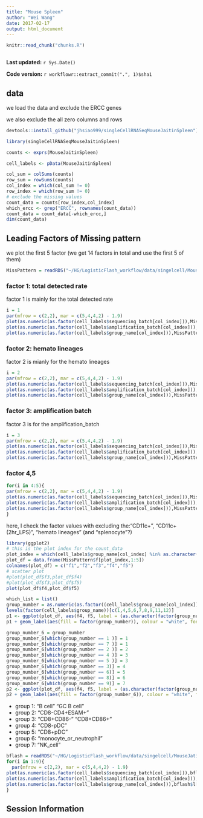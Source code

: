 ```yaml
---
title: "Mouse Spleen"
author: "Wei Wang"
date: 2017-02-17
output: html_document
---
```


```r
knitr::read_chunk("chunks.R")
```

```r
```

**Last updated:** `r Sys.Date()`

**Code version:** `r workflowr::extract_commit(".", 1)$sha1`


## data

we load the data and exclude the ERCC genes

we also exclude the all zero columns and rows

```r
devtools::install_github("jhsiao999/singleCellRNASeqMouseJaitinSpleen")

library(singleCellRNASeqMouseJaitinSpleen)

counts <- exprs(MouseJaitinSpleen)

cell_labels <- pData(MouseJaitinSpleen)

col_sum = colSums(counts)
row_sum = rowSums(counts)
col_index = which(col_sum != 0)
row_index = which(row_sum != 0)
# exclude the missing values
count_data = counts[row_index,col_index]
which_ercc <- grep("ERCC", rownames(count_data))
count_data = count_data[-which_ercc,]
dim(count_data)
```


## Leading Factors of Missing pattern

we plot the first 5 factor (we get 14 factors in total and use the first 5 of them)

```r
MissPattern = readRDS("~/HG/LogisticFlash_workflow/data/singelcell/MouseJatinspleen/logcpm_noERCC/MissPatternMouseJaitinSpleen_K20.rds")

```

### factor 1: total detected rate

factor 1 is mainly for the total detected rate

```r
i = 1
par(mfrow = c(2,2), mar = c(5,4,4,2) - 1.9)
plot(as.numeric(as.factor(cell_labels$sequencing_batch[col_index])),MissPattern$f[,i])
plot(as.numeric(as.factor(cell_labels$amplification_batch[col_index])),MissPattern$f[,i])
plot(as.numeric(as.factor(cell_labels$group_name[col_index])),MissPattern$f[,i])

```


### factor 2: hemato lineages

factor 2 is mianly for the hemato lineages

```r
i = 2
par(mfrow = c(2,2), mar = c(5,4,4,2) - 1.9)
plot(as.numeric(as.factor(cell_labels$sequencing_batch[col_index])),MissPattern$f[,i])
plot(as.numeric(as.factor(cell_labels$amplification_batch[col_index])),MissPattern$f[,i])
plot(as.numeric(as.factor(cell_labels$group_name[col_index])),MissPattern$f[,i])

```

### factor 3: amplification batch

factor 3 is for the amplification_batch

```r
i = 3
par(mfrow = c(2,2), mar = c(5,4,4,2) - 1.9)
plot(as.numeric(as.factor(cell_labels$sequencing_batch[col_index])),MissPattern$f[,i])
plot(as.numeric(as.factor(cell_labels$amplification_batch[col_index])),MissPattern$f[,i])
plot(as.numeric(as.factor(cell_labels$group_name[col_index])),MissPattern$f[,i])

```

### factor 4,5

```r
for(i in 4:5){
par(mfrow = c(2,2), mar = c(5,4,4,2) - 1.9)
plot(as.numeric(as.factor(cell_labels$sequencing_batch[col_index])),MissPattern$f[,i])
plot(as.numeric(as.factor(cell_labels$amplification_batch[col_index])),MissPattern$f[,i])
plot(as.numeric(as.factor(cell_labels$group_name[col_index])),MissPattern$f[,i])
}
```

here, I check the factor values with excluding the:"CD11c+", "CD11c+(2hr_LPS)", "hemato lineages" (and "splenocyte"?)

```r
library(ggplot2)
# this is the plot index for the count_data
plot_index = which(cell_labels$group_name[col_index] %in% as.character(levels(factor(cell_labels$group_name)))[c(1,4,5,6,7,8,9,11,12)] )
plot_df = data.frame(MissPattern$f[plot_index,1:5])
colnames(plot_df) = c("f1","f2","f3","f4","f5")
# scatter plot
#plot(plot_df$f3,plot_df$f4)
#plot(plot_df$f3,plot_df$f5)
plot(plot_df$f4,plot_df$f5)
```


```r
which_list = list()
group_number = as.numeric(as.factor((cell_labels$group_name[col_index])[plot_index]))
levels(factor(cell_labels$group_name))[c(1,4,5,6,7,8,9,11,12)]
p1 <- ggplot(plot_df, aes(f4, f5, label = (as.character(factor(group_number )) )), parse = FALSE)
p1 + geom_label(aes(fill = factor(group_number)), colour = "white", fontface = "bold")
```



```r
group_number_6 = group_number
group_number_6[which(group_number == 1 )] = 1
group_number_6[which(group_number == 7 )] = 1
group_number_6[which(group_number == 2 )] = 2
group_number_6[which(group_number == 4 )] = 3
group_number_6[which(group_number == 5 )] = 3
group_number_6[which(group_number == 3)] = 4
group_number_6[which(group_number == 6)] = 5
group_number_6[which(group_number == 8)] = 6
group_number_6[which(group_number == 9)] = 7
p2 <- ggplot(plot_df, aes(f4, f5, label = (as.character(factor(group_number_6)) )), parse = FALSE)
p2 + geom_label(aes(fill = factor(group_number_6)), colour = "white", fontface = "bold")
```

- group 1: "B cell"  "GC B cell"
- group 2: "CD8-CD4+ESAM+"
- group 3: "CD8+CD86-" "CD8+CD86+"
- group 4: "CD8-pDC"
- group 5: "CD8+pDC"
- group 6: "monocyte_or_neutrophil"
- group 7: "NK_cell"


```r
bflash = readRDS("~/HG/LogisticFlash_workflow/data/singelcell/MouseJatinspleen/logcpm_noERCC/bflash.rds")
for(i in 1:9){
  par(mfrow = c(2,2), mar = c(5,4,4,2) - 1.9)
plot(as.numeric(as.factor(cell_labels$sequencing_batch[col_index])),bflash$l[,i])
plot(as.numeric(as.factor(cell_labels$amplification_batch[col_index])),bflash$l[,i])
plot(as.numeric(as.factor(cell_labels$group_name[col_index])),bflash$l[,i])
}
```


## Session Information


```r
```
